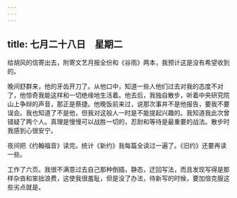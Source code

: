 ```yaml
---
---
---
```

title: 七月二十八日　星期二
---




给胡风的信寄出去，附寄文艺月报全份和《谷雨》两本，我预计这是没有希望收到的。

晚间舒群来，他的牙齿开刀了。从他口中，知道一些人他们过去对我的态度不对了，他惊奇我能这样和一切绝缘地生活着。他去后，我独自散步，听着中央研究院山上争辩的声音，那正是蔡捷。他晚饭前来过，说那次事并不是他报告，要我不要误会。我也知道了不是他，但我对这般人一时是不能提起兴趣的。我知道我此次曾错疑了两个人。真理是慢慢可以战胜一切的，忍耐和等待是最重要的战法。散步时我感到心很安宁。

夜间把《约翰福音》读完。统计《新约》我每篇全读过一遍了。《旧约》还要再读一些。

工作了六页。我很不满意过去自己那种倒插，静态，迂回写法，而且发现写得是那样杂沓和笨拙浪费，这使我很羞耻，但是没了办法，待新写的时候，要加倍克服这些劣点就是。